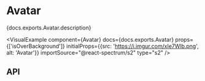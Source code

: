 

# Avatar

<PageDescription>{docs.exports.Avatar.description}</PageDescription>

<VisualExample
  component={Avatar}
  docs={docs.exports.Avatar}
  props={['isOverBackground']}
  initialProps={{src: 'https://i.imgur.com/xIe7Wlb.png', alt: 'Avatar'}}
  importSource="@react-spectrum/s2"
  type="s2" />

## API

<PropTable component={docs.exports.Avatar} links={docs.links} />
